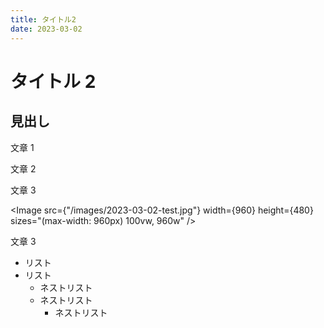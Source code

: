```yaml
---
title: タイトル2
date: 2023-03-02
---
```


# タイトル 2

## 見出し

文章 1

文章 2

文章 3

<Image
  src={"/images/2023-03-02-test.jpg"}
  width={960}
  height={480}
  sizes="(max-width: 960px) 100vw, 960w"
/>

文章 3

- リスト
- リスト
  - ネストリスト
  - ネストリスト
    - ネストリスト
